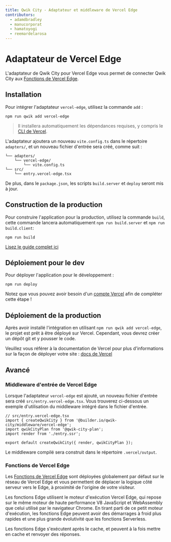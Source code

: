 ```yaml
---
title: Qwik City - Adaptateur et middleware de Vercel Edge
contributors:
  - adamdbradley
  - manucorporat
  - hamatoyogi
  - reemardelarosa
---
```


# Adaptateur de Vercel Edge

L'adaptateur de Qwik City pour Vercel Edge vous permet de connecter Qwik City aux [Fonctions de Vercel Edge](https://vercel.com/docs/(qwik)/concepts/functions/edge-functions).

## Installation

Pour intégrer l'adaptateur `vercel-edge`, utilisez la commande `add` :

```shell
npm run qwik add vercel-edge
```

> Il installera automatiquement les dépendances requises, y compris le [CLI de Vercel](https://vercel.com/docs/cli).

L'adaptateur ajoutera un nouveau `vite.config.ts` dans le répertoire `adapters/`, et un nouveau fichier d'entrée sera créé, comme suit :

```
└── adapters/
    └── vercel-edge/
        └── vite.config.ts
└── src/
    └── entry.vercel-edge.tsx
```

De plus, dans le `package.json`, les scripts `build.server` et `deploy` seront mis à jour.

## Construction de la production

Pour construire l'application pour la production, utilisez la commande `build`, cette commande lancera automatiquement `npm run build.server` et `npm run build.client`:

```shell
npm run build
```

[Lisez le guide complet ici](https://github.com/BuilderIO/qwik/blob/main/starters/adapters/vercel-edge/README.md)

## Déploiement pour le dev

Pour déployer l'application pour le développement :

```shell
npm run deploy
```

Notez que vous pouvez avoir besoin d'un [compte Vercel](https://vercel.com/docs/(qwik)/concepts/get-started) afin de compléter cette étape !

## Déploiement de la production

Après avoir installé l'intégration en utilisant `npm run qwik add vercel-edge`, le projet est prêt à être déployé sur Vercel. Cependant, vous devrez créer un dépôt git et y pousser le code.

Veuillez vous référer à la documentation de Vercel pour plus d'informations sur la façon de déployer votre site : [docs de Vercel](https://vercel.com/docs/(qwik)/concepts/deployments/overview)

## Avancé

### Middleware d'entrée de Vercel Edge

Lorsque l'adaptateur `vercel-edge` est ajouté, un nouveau fichier d'entrée sera créé `src/entry.vercel-edge.tsx`. Vous trouverez ci-dessous un exemple d'utilisation du middleware intégré dans le fichier d'entrée.

```tsx
// src/entry.vercel-edge.tsx
import { createQwikCity } from '@builder.io/qwik-city/middleware/vercel-edge';
import qwikCityPlan from '@qwik-city-plan';
import render from './entry.ssr';

export default createQwikCity({ render, qwikCityPlan });
```

Le middleware compilé sera construit dans le répertoire `.vercel/output`.

### Fonctions de Vercel Edge

Les [Fonctions de Vercel Edge](https://vercel.com/docs/(qwik)/concepts/functions/edge-functions) sont déployées globalement par défaut sur le réseau de Vercel Edge et vous permettent de déplacer la logique côté serveur vers le Edge, à proximité de l'origine de votre visiteur.

Les fonctions Edge utilisent le moteur d'exécution Vercel Edge, qui repose sur le même moteur de haute performance V8 JavaScript et WebAssembly que celui utilisé par le navigateur Chrome. En tirant parti de ce petit moteur d'exécution, les fonctions Edge peuvent avoir des démarrages à froid plus rapides et une plus grande évolutivité que les fonctions Serverless.

Les fonctions Edge s'exécutent après le cache, et peuvent à la fois mettre en cache et renvoyer des réponses.
